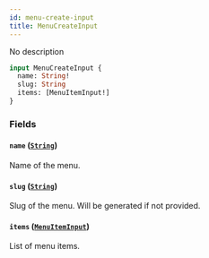 ```yaml
---
id: menu-create-input
title: MenuCreateInput
---
```


No description

```graphql
input MenuCreateInput {
  name: String!
  slug: String
  items: [MenuItemInput!]
}
```

### Fields

#### `name` ([`String`](../../../developer/api-reference/scalars/string))

Name of the menu.

#### `slug` ([`String`](../../../developer/api-reference/scalars/string))

Slug of the menu. Will be generated if not provided.

#### `items` ([`MenuItemInput`](../../../developer/api-reference/inputs/menu-item-input))

List of menu items.
